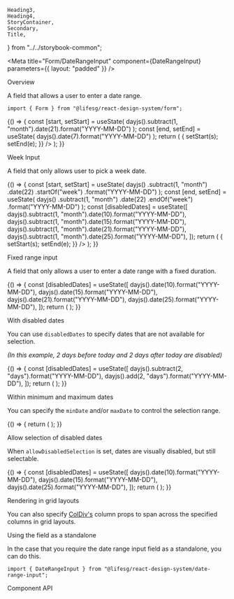     Heading3,
    Heading4,
    StoryContainer,
    Secondary,
    Title,
} from "../../storybook-common";

<Meta
    title="Form/DateRangeInput"
    component={DateRangeInput}
    parameters={{ layout: "padded" }}
/>

<Title>DateRangeInput</Title>

<Secondary>Overview</Secondary>

A field that allows a user to enter a date range.

```tsx
import { Form } from "@lifesg/react-design-system/form";
```

<Canvas>
    <Story name="DateRangeInput">
        {() => {
            const [start, setStart] = useState(
                dayjs().subtract(1, "month").date(21).format("YYYY-MM-DD")
            );
            const [end, setEnd] = useState(
                dayjs().date(7).format("YYYY-MM-DD")
            );
            return (
                <StoryContainer>
                    <Form.DateRangeInput
                        label="This is the date range input"
                        value={start}
                        valueEnd={end}
                        onChange={(s, e) => {
                            setStart(s);
                            setEnd(e);
                        }}
                    />
                    <Form.DateRangeInput
                        label="This has no action buttons on desktop viewports"
                        withButton={false}
                    />
                    <Form.DateRangeInput
                        label="This is the disabled state"
                        withButton={false}
                        value="2023-04-20"
                        valueEnd="2023-05-01"
                        disabled
                    />
                    <Form.DateRangeInput
                        label="This is the readonly state"
                        withButton={false}
                        value="2023-04-20"
                        valueEnd="2023-05-01"
                        readOnly
                    />
                    <Form.DateRangeInput
                        label="This is the error state"
                        withButton={false}
                        errorMessage="Invalid date"
                    />
                </StoryContainer>
            );
        }}
    </Story>
</Canvas>

<Heading3>Week Input</Heading3>

A field that only allows user to pick a week date.

<Canvas>
    <Story name="Week input">
        {() => {
            const [start, setStart] = useState(
                dayjs()
                    .subtract(1, "month")
                    .date(22)
                    .startOf("week")
                    .format("YYYY-MM-DD")
            );
            const [end, setEnd] = useState(
                dayjs()
                    .subtract(1, "month")
                    .date(22)
                    .endOf("week")
                    .format("YYYY-MM-DD")
            );
            const [disabledDates] = useState([
                dayjs().subtract(1, "month").date(10).format("YYYY-MM-DD"),
                dayjs().subtract(1, "month").date(15).format("YYYY-MM-DD"),
                dayjs().subtract(1, "month").date(21).format("YYYY-MM-DD"),
                dayjs().subtract(1, "month").date(25).format("YYYY-MM-DD"),
            ]);
            return (
                <StoryContainer>
                    <Form.DateRangeInput
                        label="This is the week selection"
                        variant="week"
                        value={start}
                        valueEnd={end}
                        onChange={(s, e) => {
                            setStart(s);
                            setEnd(e);
                        }}
                    />
                    <Form.DateRangeInput
                        label="This has no action buttons on desktop viewports"
                        variant="week"
                        withButton={false}
                    />
                    <Form.DateRangeInput
                        label="This has disabled dates"
                        variant="week"
                        value={start}
                        valueEnd={end}
                        disabledDates={disabledDates}
                    />
                </StoryContainer>
            );
        }}
    </Story>
</Canvas>

<Heading3>Fixed range input</Heading3>

A field that only allows a user to enter a date range with a fixed duration.

<Canvas>
    <Story name="Fixed range input">
        {() => {
            const [disabledDates] = useState([
                dayjs().date(10).format("YYYY-MM-DD"),
                dayjs().date(15).format("YYYY-MM-DD"),
                dayjs().date(21).format("YYYY-MM-DD"),
                dayjs().date(25).format("YYYY-MM-DD"),
            ]);
            return (
                <StoryContainer>
                    <Form.DateRangeInput
                        label="This has fixed range selection (default 7 days)"
                        variant="fixed-range"
                    />
                    <Form.DateRangeInput
                        label="This has a custom range (14 days)"
                        variant="fixed-range"
                        numberOfDays={14}
                    />
                    <Form.DateRangeInput
                        label="This has no action buttons on desktop viewports"
                        variant="fixed-range"
                        withButton={false}
                    />
                    <Form.DateRangeInput
                        label="This has disabled dates"
                        variant="fixed-range"
                        disabledDates={disabledDates}
                    />
                </StoryContainer>
            );
        }}
    </Story>
</Canvas>

<Heading3>With disabled dates</Heading3>

You can use `disabledDates` to specify dates that are not available for selection.

_(In this example, 2 days before today and 2 days after today are disabled)_

<Canvas>
    <Story name="With disabled dates">
        {() => {
            const [disabledDates] = useState([
                dayjs().subtract(2, "days").format("YYYY-MM-DD"),
                dayjs().add(2, "days").format("YYYY-MM-DD"),
            ]);
            return (
                <StoryContainer>
                    <Form.DateRangeInput
                        label="This has disabled dates"
                        disabledDates={disabledDates}
                    />
                </StoryContainer>
            );
        }}
    </Story>
</Canvas>

<Heading3>Within minimum and maximum dates</Heading3>

You can specify the `minDate` and/or `maxDate` to control the selection range.

<Canvas>
    <Story name="Min and max dates">
        {() => {
            return (
                <StoryContainer>
                    <Form.DateRangeInput
                        label="This has restricted selection"
                        minDate={dayjs()
                            .subtract(2, "days")
                            .format("YYYY-MM-DD")}
                        maxDate={dayjs().add(20, "days").format("YYYY-MM-DD")}
                    />
                </StoryContainer>
            );
        }}
    </Story>
</Canvas>

<Heading3>Allow selection of disabled dates</Heading3>

When `allowDisabledSelection` is set, dates are visually disabled, but still selectable.

<Canvas>
    <Story name="Allow disabled selection">
        {() => {
            const [disabledDates] = useState([
                dayjs().date(10).format("YYYY-MM-DD"),
                dayjs().date(15).format("YYYY-MM-DD"),
                dayjs().date(25).format("YYYY-MM-DD"),
            ]);
            return (
                <StoryContainer>
                    <Form.DateRangeInput
                        label="This allows selection of disabled dates"
                        disabledDates={disabledDates}
                        minDate={dayjs()
                            .subtract(6, "weeks")
                            .format("YYYY-MM-DD")}
                        maxDate={dayjs().add(6, "weeks").format("YYYY-MM-DD")}
                        allowDisabledSelection
                    />
                    <Form.DateRangeInput
                        label="This allows selection of disabled dates in week selection"
                        variant="week"
                        disabledDates={disabledDates}
                        minDate={dayjs()
                            .subtract(6, "weeks")
                            .format("YYYY-MM-DD")}
                        maxDate={dayjs().add(6, "weeks").format("YYYY-MM-DD")}
                        allowDisabledSelection
                    />
                </StoryContainer>
            );
        }}
    </Story>
</Canvas>

<Heading3>Rendering in grid layouts</Heading3>

You can also specify [ColDiv's](/docs/getting-started-layout-column-divs--column-divs)
column props to span across the specified columns in grid layouts.

<Canvas>
    <Story
        name="Rendering in grid layout"
        parameters={{ layout: "fullscreen" }}
    >
        <Layout.Content type="grid" style={{ padding: "2rem" }}>
            <Form.DateRangeInput
                label="Using grid columns"
                mobileCols={[1, 5]}
                tabletCols={[1, 7]}
            />
            <Form.DateRangeInput
                label="Using a longer grid layout"
                mobileCols={[1, 5]}
                tabletCols={[1, 9]}
            />
        </Layout.Content>
    </Story>
</Canvas>

<Heading3>Using the field as a standalone</Heading3>

In the case that you require the date range input field as a standalone, you can do this.

```tsx
import { DateRangeInput } from "@lifesg/react-design-system/date-range-input";
```

<Canvas>
    <Story name="Standalone usage">
        <StoryContainer>
            <DateRangeInput />
        </StoryContainer>
    </Story>
</Canvas>

<Secondary>Component API</Secondary>

<PropsTable />
